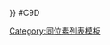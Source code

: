 <noinclude>{{color sample|{{ {{PAGENAME}} }}}} </noinclude><nowiki>#</nowiki>C9D<noinclude>

[[Category:同位素列表模板]]
</noinclude>